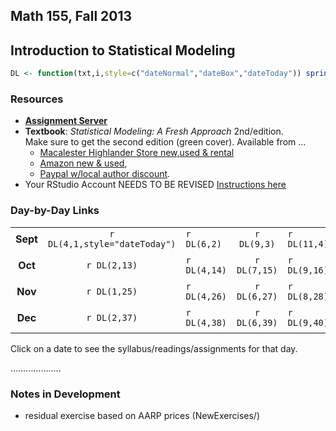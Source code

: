 ## Math 155, Fall 2013

## Introduction to Statistical Modeling
<link rel="stylesheet" type="text/css" href="stats155.css">
```r
DL <- function(txt,i,style=c("dateNormal","dateBox","dateToday")) sprintf("<a href='Syllabus/day-by-day.html#day-%s'><span class='%s'>%s</span></a>",i,match.arg(style),txt)
```

### Resources

* **[Assignment Server](http://glimmer.rstudio.com/mosaic/Stats155/)**
* **Textbook**: *Statistical Modeling: A Fresh Approach* 2nd/edition.  
    Make sure to get the second edition (green cover). Available from ...
    * [Macalester Highlander Store new,used & rental](http://www.bkstr.com/webapp/wcs/stores/servlet/CourseMaterialsResultsView?catalogId=10001&categoryId=9604&storeId=286405&langId=-1&programId=3325&termId=100028623&divisionDisplayName=%20&departmentDisplayName=MATH&courseDisplayName=155&sectionDisplayName=1&demoKey=null&purpose=browse) 
    * [Amazon new & used](http://www.amazon.com/Statistical-Modeling-Approach-Second-Edition/dp/0983965870/ref=sr_1_2?ie=UTF8&qid=1376075392&sr=8-2&keywords=statistical+modeling+a+fresh+approach), 
    * [Paypal w/local author discount](Resources/book-paypal.html).
* Your RStudio Account NEEDS TO BE REVISED [Instructions here](http://rpubs.com/dtkaplan/1398)

### Day-by-Day Links


  |  |  |  |   |   |    |  |  |   |  |  |   |  |
:-----:|:-----:|:-----|:-----:|---|---|---|---|---|---|---|---|---|---|
**Sept** |  `r DL(4,1,style="dateToday")` | `r DL(6,2)` | `r DL(9,3)` | `r DL(11,4)` | `r DL(13,5)` | `r DL(16,6)` | `r DL(18,7)` | `r DL(20,8)` |  `r DL(23,9)` | `r DL(25,10)` | `r DL(27,11)` | `r DL(30,12)` 
**Oct** | `r DL(2,13)` | `r DL(4,14)` | `r DL(7,15)` | `r DL(9,16)` | `r DL(11,17)` | `r DL(14,18)` | `r DL(16,19)` | `r DL(18,20)` | `r DL(21,21,style="dateBox")` | `r DL(23,22)` | <a href="#" class="tooltip"><em>25</em><span><strong>Fall Break!</strong></span></a> | `r DL(28,23)` | `r DL(30,24)` |
**Nov** | `r DL(1,25)` | `r DL(4,26)` | `r DL(6,27)` | `r DL(8,28)` | `r DL(11,29)` | `r DL(13,30)` | `r DL(15,31)` | `r DL(18,32)` | `r DL(20,33)` | `r DL(22,34)` | `r DL(25,35)` | `r DL(27,36)` | <a href="#" class="tooltip"><em>29</em><span><strong>Thanksgiving!</strong></span></a> | 
**Dec** | `r DL(2,37)` | `r DL(4,38)` | `r DL(6,39)` | `r DL(9,40)` | |  <a href="#" class="tooltip"><em class="dateWarning">16</em><span ><strong>Final exam</strong></span></a> | 


Click on a date to see the syllabus/readings/assignments for that day.

....................


### Notes in Development

* residual exercise based on AARP prices (NewExercises/)
